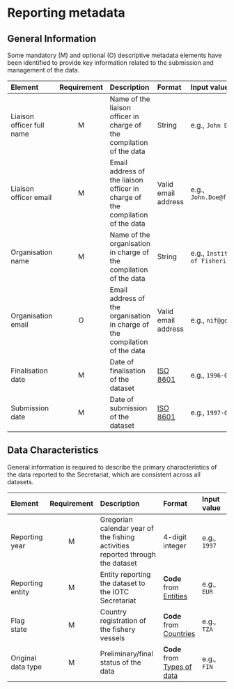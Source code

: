 # Reporting metadata {#MetadataSection}

## General Information

Some mandatory (M) and optional (O) descriptive metadata elements have been identified to provide key information related to the submission and management of the data.

| Element  | Requirement | Description | Format | Input value |
| :--------| :----: | :----------------------- | :-------- | :------------ |
| [Liaison officer full name]{#fcname} | M | Name of the liaison officer in charge of the compilation of the data | String | e.g., `John Doe` |
| [Liaison officer email]{#fcemail} | M | Email address of the liaison officer in charge of the compilation of the data | Valid email address | e.g., `John.Doe@fao.org` |
| [Organisation name]{#orgname} | M | Name of the organisation in charge of the compilation of the data | String | e.g., `Institute of Fisheries` |
| [Organisation email]{#orgemail} | O | Email address of the organisation in charge of the compilation of the data | Valid email address | e.g., `nif@gov.sc` |
| [Finalisation date]{#findate} | M | Date of finalisation of the dataset | [ISO 8601](https://en.wikipedia.org/wiki/ISO_8601) | e.g., `1996-03-27` |
| [Submission date]{#subdate} | M | Date of submission of the dataset | [ISO 8601](https://en.wikipedia.org/wiki/ISO_8601) | e.g., `1997-03-21` |

## Data Characteristics

General information is required to describe the primary characteristics of the data reported to the Secretariat, which are consistent across all datasets.

| Element | Requirement | Description | Format | Input value |
| :--------| :----: | :----------------------- | :-------- | :------------ |
| [Reporting year]{#repyear} | M | Gregorian calendar year of the fishing activities reported through the dataset | 4-digit integer | e.g., `1997` |
| [Reporting entity]{#repentity} | M | Entity reporting the dataset to the IOTC Secretariat | **Code** from [Entities](../domain/admin/#entities) | e.g., `EUR` | 
| [Flag state]{#repflagstate} | M | Country registration of the fishery vessels | **Code** from [Countries](../domain/admin/#countries) | e.g., `TZA`| 
| Original data type | M | Preliminary/final status of the data | **Code** from [Types of data](../domain/data/#types) | e.g., `FIN` |
